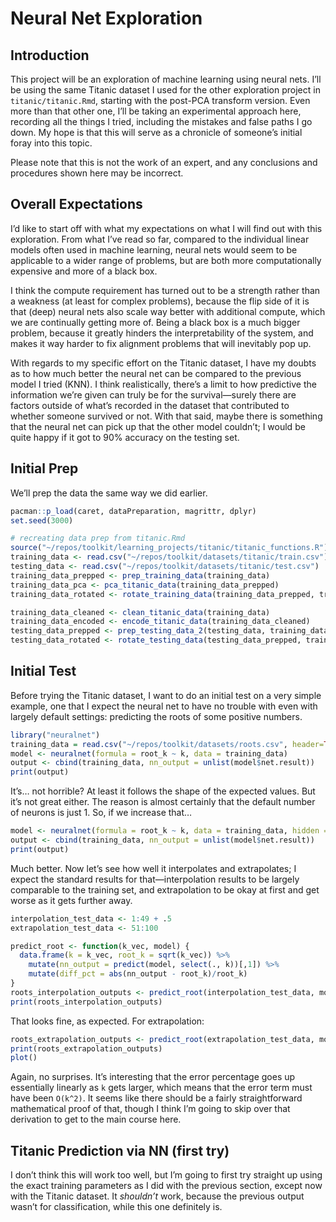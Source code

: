 # Neural Net Exploration

## Introduction

This project will be an exploration of machine learning using neural nets. I'll be using the same Titanic dataset I used for the other exploration project in `titanic/titanic.Rmd`, starting with the post-PCA transform version. Even more than that other one, I'll be taking an experimental approach here, recording all the things I tried, including the mistakes and false paths I go down. My hope is that this will serve as a chronicle of someone's initial foray into this topic.

Please note that this is not the work of an expert, and any conclusions and procedures shown here may be incorrect.

## Overall Expectations

I'd like to start off with what my expectations on what I will find out with this exploration. From what I've read so far, compared to the individual linear models often used in machine learning, neural nets would seem to be applicable to a wider range of problems, but are both more computationally expensive and more of a black box.

I think the compute requirement has turned out to be a strength rather than a weakness (at least for complex problems), because the flip side of it is that (deep) neural nets also scale way better with additional compute, which we are continually getting more of. Being a black box is a much bigger problem, because it greatly hinders the interpretability of the system, and makes it way harder to fix alignment problems that will inevitably pop up.

With regards to my specific effort on the Titanic dataset, I have my doubts as to how much better the neural net can be compared to the previous model I tried (KNN). I think realistically, there's a limit to how predictive the information we're given can truly be for the survival—surely there are factors outside of what's recorded in the dataset that contributed to whether someone survived or not. With that said, maybe there is something that the neural net can pick up that the other model couldn't; I would be quite happy if it got to 90% accuracy on the testing set.

## Initial Prep

We'll prep the data the same way we did earlier.

```r

pacman::p_load(caret, dataPreparation, magrittr, dplyr)
set.seed(3000)

# recreating data prep from titanic.Rmd
source("~/repos/toolkit/learning_projects/titanic/titanic_functions.R")
training_data <- read.csv("~/repos/toolkit/datasets/titanic/train.csv")
testing_data <- read.csv("~/repos/toolkit/datasets/titanic/test.csv")
training_data_prepped <- prep_training_data(training_data)
training_data_pca <- pca_titanic_data(training_data_prepped)
training_data_rotated <- rotate_training_data(training_data_prepped, training_data_pca)

training_data_cleaned <- clean_titanic_data(training_data)
training_data_encoded <- encode_titanic_data(training_data_cleaned)
testing_data_prepped <- prep_testing_data_2(testing_data, training_data_encoded)
testing_data_rotated <- rotate_testing_data(testing_data_prepped, training_data_pca)

```

## Initial Test

Before trying the Titanic dataset, I want to do an initial test on a very simple example, one that I expect the neural net to have no trouble with even with largely default settings: predicting the roots of some positive numbers.

```r

library("neuralnet")
training_data = read.csv("~/repos/toolkit/datasets/roots.csv", header=TRUE)
model <- neuralnet(formula = root_k ~ k, data = training_data)
output <- cbind(training_data, nn_output = unlist(model$net.result))
print(output)
```

It's... not horrible? At least it follows the shape of the expected values. But it's not great either. The reason is almost certainly that the default number of neurons is just 1. So, if we increase that...
```r
model <- neuralnet(formula = root_k ~ k, data = training_data, hidden = 10)
output <- cbind(training_data, nn_output = unlist(model$net.result))
print(output)
```

Much better. Now let's see how well it interpolates and extrapolates; I expect the standard results for that—interpolation results to be largely comparable to the training set, and extrapolation to be okay at first and get worse as it gets further away.
```r

interpolation_test_data <- 1:49 + .5
extrapolation_test_data <- 51:100

predict_root <- function(k_vec, model) {
  data.frame(k = k_vec, root_k = sqrt(k_vec)) %>% 
    mutate(nn_output = predict(model, select(., k))[,1]) %>%
    mutate(diff_pct = abs(nn_output - root_k)/root_k)
}
roots_interpolation_outputs <- predict_root(interpolation_test_data, model)
print(roots_interpolation_outputs)
```

That looks fine, as expected. For extrapolation:

```r

roots_extrapolation_outputs <- predict_root(extrapolation_test_data, model)
print(roots_extrapolation_outputs)
plot()
```

Again, no surprises. It's interesting that the error percentage goes up essentially linearly as `k` gets larger, which means that the error term must have been `O(k^2)`. It seems like there should be a fairly straightforward mathematical proof of that, though I think I'm going to skip over that derivation to get to the main course here.

## Titanic Prediction via NN (first try)

I don't think this will work too well, but I'm going to first try straight up using the exact training parameters as I did with the previous section, except now with the Titanic dataset. It _shouldn't_ work, because the previous output wasn't for classification, while this one definitely is.
